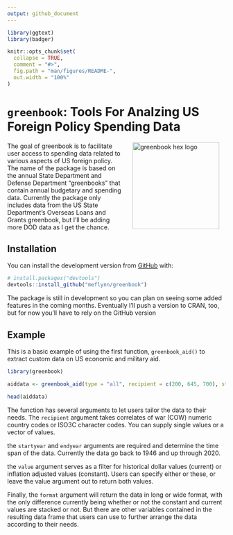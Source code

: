 ```yaml
---
output: github_document
---
```


<!-- README.md is generated from README.Rmd. Please edit that file -->

```r

library(ggtext)
library(badger)

knitr::opts_chunk$set(
  collapse = TRUE,
  comment = "#>",
  fig.path = "man/figures/README-",
  out.width = "100%"
)
```


# `greenbook`: Tools For Analzing US Foreign Policy Spending Data

<!-- badges: start -->

<!-- badges: end -->

<img src="man/figures/greenbook-hex-logo.png" alt="greenbook hex logo" align="right" width="200" style="padding: 0 15px; float: right;"/>

The goal of greenbook is to facilitate user access to spending data related to various aspects of US foreign policy. The name of the package is based on the annual State Department and Defense Department "greenbooks" that contain annual budgetary and spending data. Currently the package only includes data from the US State Department's Overseas Loans and Grants greenbook, but I'll be adding more DOD data as I get the chance.

## Installation


You can install the development version from [GitHub](https://github.com/) with:

``` r
# install.packages("devtools")
devtools::install_github("meflynn/greenbook")
```
The package is still in development so you can plan on seeing some added features in the coming months. Eventually I'll push a version to CRAN, too, but for now you'll have to rely on the GitHub version

## Example

This is a basic example of using the first function, `greenbook_aid()` to extract custom data on US economic and military aid. 

```r
library(greenbook)

aiddata <- greenbook_aid(type = "all", recipient = c(200, 645, 700), startyear = 1946, endyear = 2020, value = NULL, format = "long")

head(aiddata)
```

The function has several arguments to let users tailor the data to their needs. The `recipient` argument takes correlates of war (COW) numeric country codes or ISO3C character codes. You can supply single values or a vector of values. 

the `startyear` and `endyear` arguments are required and determine the time span of the data. Currently the data go back to 1946 and up through 2020.

the `value` argument serves as a filter for historical dollar values (current) or inflation adjusted values (constant). Users can specify either or these, or leave the value argument out to return both values. 

Finally, the `format` argument will return the data in long or wide format, with the only difference currently being whether or not the constant and current values are stacked or not. But there are other variables contained in the resulting data frame that users can use to further arrange the data according to their needs. 
